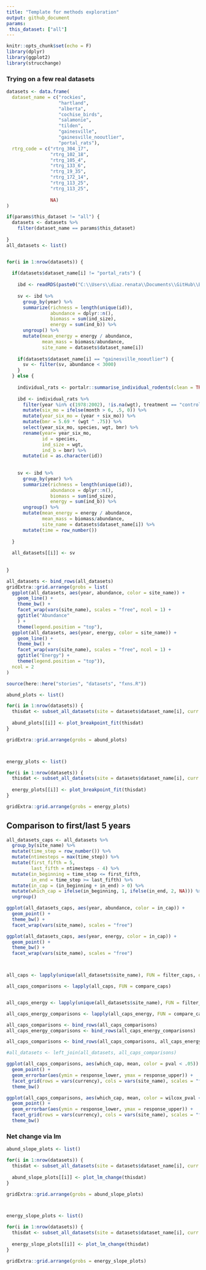 ```yaml
---
title: "Template for methods exploration"
output: github_document
params:
 this_dataset: ["all"]
---
```

```r
knitr::opts_chunk$set(echo = F)
library(dplyr)
library(ggplot2)
library(strucchange)
```

### Trying on a few real datasets

```r

datasets <- data.frame(
  dataset_name = c("rockies",
                   "hartland",
                   "alberta",
                   "cochise_birds",
                   "salamonie",
                   "tilden",
                   "gainesville",
                   "gainesville_nooutlier",
                   "portal_rats"),
  rtrg_code = c("rtrg_304_17",
                "rtrg_102_18",
                "rtrg_105_4",
                "rtrg_133_6",
                "rtrg_19_35",
                "rtrg_172_14",
                "rtrg_113_25",
                "rtrg_113_25",
                
                NA)
)

if(params$this_dataset != "all") {
  datasets <- datasets %>%
    filter(dataset_name == params$this_dataset)
  
}
all_datasets <- list()


for(i in 1:nrow(datasets)) {
  
  if(datasets$dataset_name[i] != "portal_rats") {
    
    ibd <- readRDS(paste0("C:\\Users\\diaz.renata\\Documents\\GitHub\\BBSsize\\analysis\\isd_data\\ibd_isd_bbs_", datasets$rtrg_code[i], ".Rds"))
    
    sv <- ibd %>%
      group_by(year) %>%
      summarize(richness = length(unique(id)),
                abundance = dplyr::n(),
                biomass = sum(ind_size),
                energy = sum(ind_b)) %>%
      ungroup() %>%
      mutate(mean_energy = energy / abundance,
             mean_mass = biomass/abundance,
             site_name = datasets$dataset_name[i])
    
    if(datasets$dataset_name[i] == "gainesville_nooutlier") {
      sv <- filter(sv, abundance < 3000)
    } 
  } else {
    
    individual_rats <- portalr::summarise_individual_rodents(clean = TRUE, type = "Granivores", time = "date", length = "Longterm")
    
    ibd <- individual_rats %>%
      filter(year %in% c(1978:2002), !is.na(wgt), treatment == "control") %>%
      mutate(six_mo = ifelse(month > 6, .5, 0)) %>%
      mutate(year_six_mo = (year + six_mo)) %>%
      mutate(bmr = 5.69 * (wgt ^ .75)) %>%
      select(year_six_mo, species, wgt, bmr) %>%
      rename(year= year_six_mo,
             id = species,
             ind_size = wgt,
             ind_b = bmr) %>%
      mutate(id = as.character(id))
    
    
    sv <- ibd %>%
      group_by(year) %>%
      summarize(richness = length(unique(id)),
                abundance = dplyr::n(),
                biomass = sum(ind_size),
                energy = sum(ind_b)) %>%
      ungroup() %>%
      mutate(mean_energy = energy / abundance,
             mean_mass = biomass/abundance,
             site_name = datasets$dataset_name[i]) %>%
      mutate(time = row_number())
    
  }
  
  all_datasets[[i]] <- sv
  
  
}

all_datasets <- bind_rows(all_datasets)
gridExtra::grid.arrange(grobs = list(
  ggplot(all_datasets, aes(year, abundance, color = site_name)) +
    geom_line() +
    theme_bw() +
    facet_wrap(vars(site_name), scales = "free", ncol = 1) + 
    ggtitle("Abundance"
    ) +
    theme(legend.position = "top"),
  ggplot(all_datasets, aes(year, energy, color = site_name)) + 
    geom_line() +
    theme_bw() +
    facet_wrap(vars(site_name), scales = "free", ncol = 1) +
    ggtitle("Energy") +
    theme(legend.position = "top")),
  ncol = 2
)

```

```r
source(here::here("stories", "datasets", "fxns.R"))

```

```r

abund_plots <- list()

for(i in 1:nrow(datasets)) {
  thisdat <- subset_all_datasets(site = datasets$dataset_name[i], curr = "abundance", all_datasets = all_datasets)
  
  abund_plots[[i]] <- plot_breakpoint_fit(thisdat)
}

gridExtra::grid.arrange(grobs = abund_plots)



energy_plots <- list()

for(i in 1:nrow(datasets)) {
  thisdat <- subset_all_datasets(site = datasets$dataset_name[i], curr = "energy", all_datasets = all_datasets)
  
  energy_plots[[i]] <- plot_breakpoint_fit(thisdat)
}

gridExtra::grid.arrange(grobs = energy_plots)
```


## Comparison to first/last 5 years


```r


all_datasets_caps <- all_datasets %>%
  group_by(site_name) %>%
  mutate(time_step = row_number()) %>%
  mutate(ntimesteps = max(time_step)) %>%
  mutate(first_fifth = 5,
         last_fifth = ntimesteps - 4) %>%
  mutate(in_beginning = time_step <= first_fifth,
         in_end = time_step >= last_fifth) %>%
  mutate(in_cap = (in_beginning + in_end) > 0) %>%
  mutate(which_cap = ifelse(in_beginning, 1, ifelse(in_end, 2, NA))) %>%
  ungroup()

ggplot(all_datasets_caps, aes(year, abundance, color = in_cap)) +
  geom_point() +
  theme_bw() +
  facet_wrap(vars(site_name), scales = "free")

ggplot(all_datasets_caps, aes(year, energy, color = in_cap)) +
  geom_point() +
  theme_bw() +
  facet_wrap(vars(site_name), scales = "free")



all_caps <- lapply(unique(all_datasets$site_name), FUN = filter_caps, datasets_to_pass = all_datasets_caps)

all_caps_comparisons <- lapply(all_caps, FUN = compare_caps)


all_caps_energy <- lapply(unique(all_datasets$site_name), FUN = filter_caps, datasets_to_pass = all_datasets_caps, currency = "energy")

all_caps_energy_comparisons <- lapply(all_caps_energy, FUN = compare_caps)

all_caps_comparisons <- bind_rows(all_caps_comparisons)
all_caps_energy_comparisons <- bind_rows(all_caps_energy_comparisons)

all_caps_comparisons <- bind_rows(all_caps_comparisons, all_caps_energy_comparisons)

#all_datasets <- left_join(all_datasets, all_caps_comparisons)

ggplot(all_caps_comparisons, aes(which_cap, mean, color = pval < .05)) +
  geom_point() +
  geom_errorbar(aes(ymin = response_lower, ymax = response_upper)) +
  facet_grid(rows = vars(currency), cols = vars(site_name), scales = "free") +
  theme_bw()

ggplot(all_caps_comparisons, aes(which_cap, mean, color = wilcox_pval < .05)) +
  geom_point() +
  geom_errorbar(aes(ymin = response_lower, ymax = response_upper)) +
  facet_grid(rows = vars(currency), cols = vars(site_name), scales = "free") +
  theme_bw()

```

### Net change via lm

```r

abund_slope_plots <- list()

for(i in 1:nrow(datasets)) {
  thisdat <- subset_all_datasets(site = datasets$dataset_name[i], curr = "abundance", all_datasets = all_datasets)
  
  abund_slope_plots[[i]] <- plot_lm_change(thisdat)
}

gridExtra::grid.arrange(grobs = abund_slope_plots)



energy_slope_plots <- list()

for(i in 1:nrow(datasets)) {
  thisdat <- subset_all_datasets(site = datasets$dataset_name[i], curr = "energy", all_datasets = all_datasets)
  
  energy_slope_plots[[i]] <- plot_lm_change(thisdat)
}

gridExtra::grid.arrange(grobs = energy_slope_plots)
```


